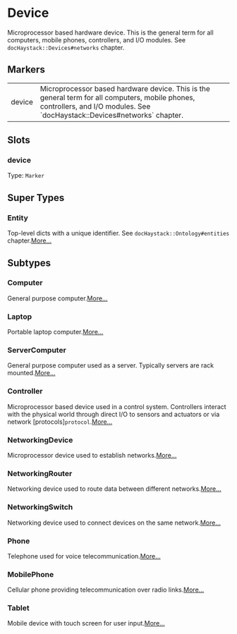 # Device
Microprocessor based hardware device.  This is the general term for
all computers, mobile phones, controllers, and I/O modules.
See `docHaystack::Devices#networks` chapter.
## Markers
<table>
<tbody>
<tr>
<td className='p-2 align-top'><span className='bg-sky-200 rounded-md px-3 py-1 text-sky-700 block font-semibold text-center text-sm'>device </span></td>
<td className='p-2 align-top'>Microprocessor based hardware device.  This is the general term for all computers, mobile phones, controllers, and I/O modules. See `docHaystack::Devices#networks` chapter.</td>
</tr>
</tbody>
</table>

## Slots

### device
Type: `Marker`



## Super Types
### Entity
Top-level dicts with a unique identifier.
See `docHaystack::Ontology#entities` chapter.[More...](./Entity)


## Subtypes
### Computer
General purpose computer.[More...](./Computer)
### Laptop
Portable laptop computer.[More...](./Laptop)
### ServerComputer
General purpose computer used as a server.  Typically servers are rack mounted.[More...](./ServerComputer)
### Controller
Microprocessor based device used in a control system.  Controllers
interact with the physical world through direct I/O to sensors and
actuators or via network [protocols]`protocol`.[More...](./Controller)
### NetworkingDevice
Microprocessor device used to establish networks.[More...](./NetworkingDevice)
### NetworkingRouter
Networking device used to route data between different networks.[More...](./NetworkingRouter)
### NetworkingSwitch
Networking device used to connect devices on the same network.[More...](./NetworkingSwitch)
### Phone
Telephone used for voice telecommunication.[More...](./Phone)
### MobilePhone
Cellular phone providing telecommunication over radio links.[More...](./MobilePhone)
### Tablet
Mobile device with touch screen for user input.[More...](./Tablet)
